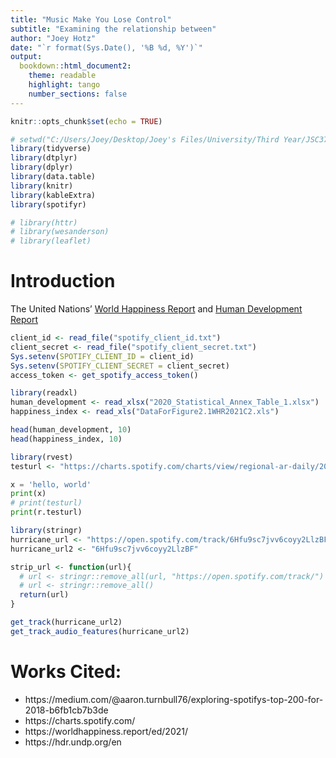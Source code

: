 ```yaml
---
title: "Music Make You Lose Control"
subtitle: "Examining the relationship between" 
author: "Joey Hotz"
date: "`r format(Sys.Date(), '%B %d, %Y')`"
output: 
  bookdown::html_document2:
    theme: readable
    highlight: tango
    number_sections: false
---
```


```r
knitr::opts_chunk$set(echo = TRUE)
```

```r
# setwd("C:/Users/Joey/Desktop/Joey's Files/University/Third Year/JSC370/JSC370-Repo/Assignments/midterm")
library(tidyverse)
library(dtplyr)
library(dplyr)
library(data.table)
library(knitr)
library(kableExtra)
library(spotifyr)

# library(httr)
# library(wesanderson)
# library(leaflet)
```

# Introduction

The United Nations' [World Happiness Report](https://worldhappiness.report/ed/2021/) and [Human Development Report](https://www.hdr.undp.org/en/2020-report)

```r
client_id <- read_file("spotify_client_id.txt")
client_secret <- read_file("spotify_client_secret.txt")
Sys.setenv(SPOTIFY_CLIENT_ID = client_id)
Sys.setenv(SPOTIFY_CLIENT_SECRET = client_secret)
access_token <- get_spotify_access_token()
```

```r
library(readxl)
human_development <- read_xlsx("2020_Statistical_Annex_Table_1.xlsx")
happiness_index <- read_xls("DataForFigure2.1WHR2021C2.xls")
```

```r
head(human_development, 10)
head(happiness_index, 10)
```

```r
library(rvest)
testurl <- "https://charts.spotify.com/charts/view/regional-ar-daily/2022-03-05"
```

```python
x = 'hello, world'
print(x)
# print(testurl)
print(r.testurl)
```


```r
library(stringr)
hurricane_url <- "https://open.spotify.com/track/6Hfu9sc7jvv6coyy2LlzBF?si=5dafd99440be45fd"
hurricane_url2 <- "6Hfu9sc7jvv6coyy2LlzBF"

strip_url <- function(url){
  # url <- stringr::remove_all(url, "https://open.spotify.com/track/")
  # url <- stringr::remove_all()
  return(url)
}

get_track(hurricane_url2)
get_track_audio_features(hurricane_url2)
```

# Works Cited:

- https://medium.com/\@aaron.turnbull76/exploring-spotifys-top-200-for-2018-b6fb1cb7b3de
- https://charts.spotify.com/
- https://worldhappiness.report/ed/2021/
- https://hdr.undp.org/en
